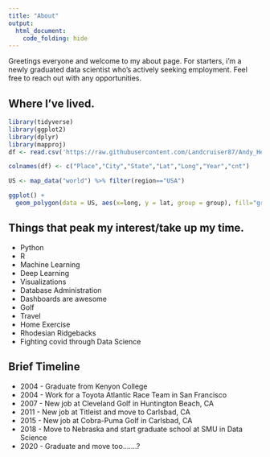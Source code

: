 ```yaml
---
title: "About"
output:
  html_document:
    code_folding: hide
---
```


Greetings everyone and welcome to my about page.  For starters, i'm a newly graduated data scientist who's actively seeking employment. Feel free to reach out with any opportunities. 


## Where I've lived. 

```r

library(tidyverse)
library(ggplot2)
library(dplyr)
library(mapproj)
df <- read.csv('https://raw.githubusercontent.com/Landcruiser87/Andy_Heroy_Data_Science/gh-pages/data/Livingspaces.csv')

colnames(df) <- c("Place","City","State","Lat","Long","Year","cnt")

US <- map_data("world") %>% filter(region=="USA")

ggplot() + 
  geom_polygon(data = US, aes(x=long, y = lat, group = group), fill="grey", alpha=0.3) + geom_point(data=df, aes(x=Long, y=Lat,size=cnt)) + coord_map() + ylim(20,50)+xlim(-130,-60)


```


## Things that peak my interest/take up my time.

  - Python
  - R
  - Machine Learning 
  - Deep Learning
  - Visualizations
  - Database Administration
  - Dashboards are awesome
  - Golf
  - Travel
  - Home Exercise
  - Rhodesian Ridgebacks
  - Fighting covid through Data Science

## Brief Timeline

  - 2004 - Graduate from Kenyon College 
  - 2004 - Work for a Toyota Atlantic Race Team in San Francisco
  - 2007 - New job at Cleveland Golf in Huntington Beach, CA
  - 2011 - New job at Titleist and move to Carlsbad, CA
  - 2015 - New job at Cobra-Puma Golf in Carlsbad, CA
  - 2018 - Move to Nebraska and start graduate school at SMU in Data Science
  - 2020 - Graduate and move too.......?
